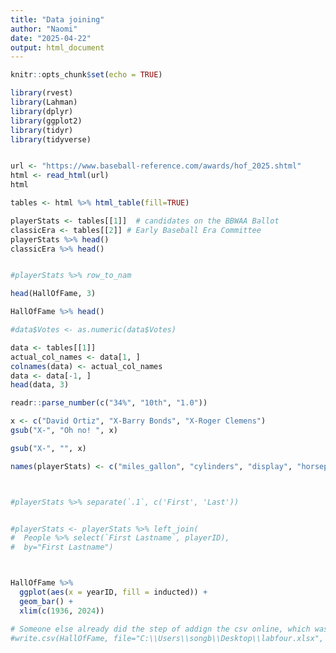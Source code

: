 ```yaml
---
title: "Data joining"
author: "Naomi"
date: "2025-04-22"
output: html_document
---
```


```r
knitr::opts_chunk$set(echo = TRUE)
```


```R
library(rvest)
library(Lahman)
library(dplyr)
library(ggplot2)
library(tidyr)
library(tidyverse)


url <- "https://www.baseball-reference.com/awards/hof_2025.shtml"
html <- read_html(url)
html

tables <- html %>% html_table(fill=TRUE)

playerStats <- tables[[1]]  # candidates on the BBWAA Ballot
classicEra <- tables[[2]] # Early Baseball Era Committee
playerStats %>% head()
classicEra %>% head()


#playerStats %>% row_to_nam

head(HallOfFame, 3)

HallOfFame %>% head()

#data$Votes <- as.numeric(data$Votes)

data <- tables[[1]]
actual_col_names <- data[1, ]
colnames(data) <- actual_col_names
data <- data[-1, ]
head(data, 3)

readr::parse_number(c("34%", "10th", "1.0"))

x <- c("David Ortiz", "X-Barry Bonds", "X-Roger Clemens")
gsub("X-", "Oh no! ", x)

gsub("X-", "", x)

names(playerStats) <- c("miles_gallon", "cylinders", "display", "horsepower")



#playerStats %>% separate(`.1`, c('First', 'Last'))


#playerStats <- playerStats %>% left_join(
#  People %>% select(`First Lastname`, playerID), 
#  by="First Lastname")



HallOfFame %>% 
  ggplot(aes(x = yearID, fill = inducted)) +
  geom_bar() +
  xlim(c(1936, 2024))
```



```R
# Someone else already did the step of addign the csv online, which was very helpful
#write.csv(HallOfFame, file="C:\\Users\\songb\\Desktop\\labfour.xlsx", row.names = FALSE)

```




